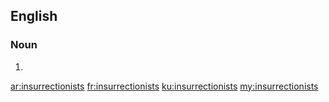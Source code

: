 ==English==

===Noun===
{{head|en|plural}}

# {{plural of|insurrectionist|lang=en|nocat=1}}

[[ar:insurrectionists]]
[[fr:insurrectionists]]
[[ku:insurrectionists]]
[[my:insurrectionists]]